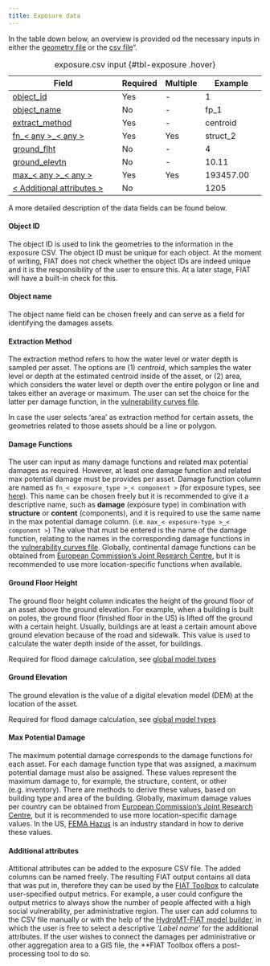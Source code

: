 ```yaml
---
title: Exposure data
---
```


In the table down below, an overview is provided od the necessary inputs in either the [geometry file](./geometries.qmd) or the [csv file](./csv.qmd)".

| Field                                                  | Required | Multiple | Example                   |
|--------------------------------------------------------|----------|----------|---------------------------|
| [object_id](#object_id)                                | Yes      | -        | 1                         |
| [object_name](#object-name)                            | No       | -        | fp_1                      |
| [extract_method](#extraction-method)                   | Yes      | -        | centroid                  |
| [fn_< any >_< any >](#damage-functions)                | Yes      | Yes      | struct_2                  |
| [ground_flht](#ground-floor-height)                    | No       | -        | 4                         |
| [ground_elevtn](#ground-elevation)                     | No       | -        | 10.11                     |
| [max_< any >_< any >](#max-potential-damage)           | Yes      | Yes      | 193457.00                 |
| [< Additional attributes >](#additional-attributes)    | No       |          | 1205                      |
: exposure.csv input {#tbl-exposure .hover}

A more detailed description of the data fields can be found below.

#### Object ID
The object ID is used to link the geometries to the information in the exposure CSV. The object ID must be unique for each object. At the moment of writing, FIAT does not check whether the object IDs are indeed unique and it is the responsibility of the user to ensure this. At a later stage, FIAT will have a built-in check for this.

#### Object name
The object name field can be chosen freely and can serve as a field for identifying the damages assets.

#### Extraction Method
The extraction method refers to how the water level or water depth is sampled per asset. The options are (1) *centroid*, which samples the water level or depth at the estimated centroid inside of the asset, or (2) area, which considers the water level or depth over the entire polygon or line and takes either an average or maximum. The user can set the choice for the latter per damage function, in the [vulnerability curves file](../vulnerability.qmd).

::: {.callout-important}
 In case the user selects 'area' as extraction method for certain assets, the geometries related to those assets should be a line or polygon.
:::

#### Damage Functions
The user can input as many damage functions and related max potential damages as required. However, at least one damage function and related max potential damage must be provides per asset. Damage function column are named as `fn_< exposure_type >_< component >` (for exposure types, see [here](../../settings/optional.qmd#exposure)). This name can be chosen freely but it is recommended to give it a descriptive name, such as **damage** (exposure type) in combination with **structure** or **content** (components), and it is required to use the same name in the max potential damage column. (i.e. `max_< exposure-type >_< component >`) The value that must be entered is the name of the damage function, relating to the names in the corresponding damage functions in the [vulnerability curves file](../vulnerability.qmd). Globally, continental damage functions can be obtained from [European Commission's Joint Research Centre](https://publications.jrc.ec.europa.eu/repository/handle/JRC105688), but it is recommended to use more location-specific functions when available.

#### Ground Floor Height
The ground floor height column indicates the height of the ground floor of an asset above the ground elevation. For example, when a building is built on poles, the ground floor (finished floor in the US) is lifted off the ground with a certain height. Usually, buildings are at least a certain amount above ground elevation because of the road and sidewalk. This value is used to calculate the water depth inside of the asset, for buildings.

::: {.callout-important}
 Required for flood damage calculation, see [global model types](../../settings/optional.qmd#global)
:::

#### Ground Elevation
The ground elevation is the value of a digital elevation model (DEM) at the location of the asset.

::: {.callout-important}
 Required for flood damage calculation, see [global model types](../../settings/optional.qmd#global)
:::

#### Max Potential Damage
The maximum potential damage corresponds to the damage functions for each asset. For each damage function type that was assigned, a maximum potential damage must also be assigned. These values represent the maximum damage to, for example, the structure, content, or other (e.g. inventory). There are methods to derive these values, based on building type and area of the building. Globally, maximum damage values per country can be obtained from [European Commission's Joint Research Centre](https://publications.jrc.ec.europa.eu/repository/handle/JRC105688), but it is recommended to use more location-specific damage values. In the US, [FEMA Hazus](https://www.fema.gov/flood-maps/products-tools/hazusis) is an industry standard in how to derive these values.

#### Additional attributes
Attitional attributes can be added to the exposure CSV file. The added columns can be named freely. The resulting FIAT output contains all data that was put in, therefore they can be used by the [FIAT Toolbox](https://github.com/Deltares/fiat_toolbox) to calculate user-specified output metrics. For example, a user could configure the output metrics to always show the number of people affected with a high social vulnerability, per administrative region. The user can add columns to the CSV file manually or with the help of the [HydroMT-FIAT model builder](https://deltares.github.io/hydromt_fiat/latest/#), in which the user is free to select a descriptive *'Label name'* for the additional attributes. If the user wishes to connect the damages per administrative or other aggregation area to a GIS file, the **FIAT Toolbox offers a post-processing tool to do so.
